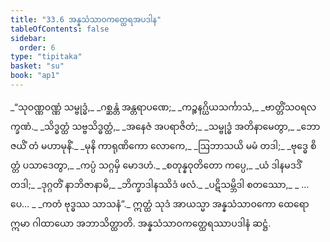 ```yaml
---
title: "33.6 အန္နသံသာဝကတ္ထေရအပဒါန"
tableOfContents: false
sidebar:
  order: 6
type: "tipitaka"
basket: "su"
book: "ap1"
---
```



<DynamicBreadcrumb />

<Division number="34" book="ap1" e="ch" v="20" p="298">

<Paragraph number="3629" type="verses" book="ap1">
_“သုဝဏ္ဏဝဏ္ဏံ သမ္ဗုဒ္ဓံ,_  
_ဂစ္ဆန္တံ အန္တရာပဏေ;_  
_ကဉ္စနဂ္ဃိယသင်္ကာသံ,_  
_ဗာတ္တိံသဝရလက္ခဏံ._  

</Paragraph>

</Division>
<Division number="35" book="ap1" e="ch" v="20" p="298">

<Paragraph number="3630" type="verses" book="ap1">
_သိဒ္ဓတ္ထံ သဗ္ဗသိဒ္ဓတ္ထံ,_  
_အနေဇံ အပရာဇိတံ;_  
_သမ္ဗုဒ္ဓံ အတိနာမေတွာ,_  
_ဘောဇယိံ တံ မဟာမုနိံ._  

</Paragraph>

</Division>
<Division number="36" book="ap1" e="ch" v="20" p="298">

<Paragraph number="3631" type="verses" book="ap1">
_မုနိ ကာရုဏိကော လောကေ,_  
_ဩဘာသယိ မမံ တဒါ;_  
_ဗုဒ္ဓေ စိတ္တံ ပသာဒေတွာ,_  
_ကပ္ပံ သဂ္ဂမှိ မောဒဟံ._  

</Paragraph>

</Division>
<Division number="37" book="ap1" e="ch" v="20" p="298">

<Paragraph number="3632" type="verses" book="ap1">
_စတုန္နဝုတိတော ကပ္ပေ,_  
_ယံ ဒါနမဒဒိံ တဒါ;_  
_ဒုဂ္ဂတိံ နာဘိဇာနာမိ,_  
_ဘိက္ခာဒါနဿိဒံ ဖလံ._  

</Paragraph>

</Division>
<Division number="38" book="ap1" e="ch" v="20" p="298">

<Paragraph number="3633" type="verses" book="ap1">
_ပဋိသမ္ဘိဒါ စတဿော,_  
_ …ပေ… _  
_ကတံ ဗုဒ္ဓဿ သာသနံ”._  

</Paragraph>

<Paragraph number="3634" book="ap1">
ဣတ္ထံ သုဒံ အာယသ္မာ အန္နသံသာဝကော ထေရော ဣမာ ဂါထာယော အဘာသိတ္ထာတိ.

</Paragraph>
</Division>

<Paragraph number="3635" type="center" book="ap1">
အန္နသံသာဝကတ္ထေရဿာပဒါနံ ဆဋ္ဌံ.
</Paragraph>